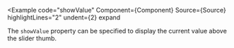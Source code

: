 
<Example
  code="showValue"
  Component={Component}
  Source={Source}
  highlightLines="2"
  undent={2}
  expand
>
  The `showValue` property can be specified to display the current value
  above the slider thumb.
</Example>
